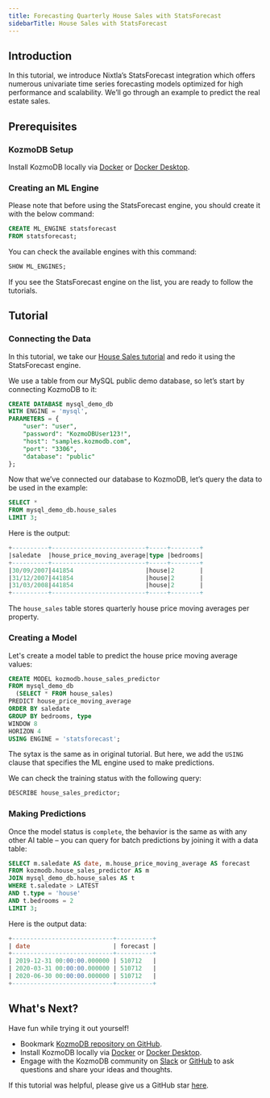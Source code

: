```yaml
---
title: Forecasting Quarterly House Sales with StatsForecast
sidebarTitle: House Sales with StatsForecast
---
```


## Introduction

In this tutorial, we introduce Nixtla’s StatsForecast integration which offers numerous univariate time series forecasting models optimized for high performance and scalability. We’ll go through an example to predict the real estate sales.

## Prerequisites

### KozmoDB Setup

Install KozmoDB locally via [Docker](/setup/self-hosted/docker) or [Docker Desktop](/setup/self-hosted/docker-desktop).

### Creating an ML Engine

Please note that before using the StatsForecast engine, you should create it with the below command:

```sql
CREATE ML_ENGINE statsforecast
FROM statsforecast;
```

You can check the available engines with this command:

```sql
SHOW ML_ENGINES;
```

If you see the StatsForecast engine on the list, you are ready to follow the tutorials.

## Tutorial

### Connecting the Data

In this tutorial, we take our [House Sales tutorial](/sql/tutorials/house-sales-forecasting) and redo it using the StatsForecast engine.

We use a table from our MySQL public demo database, so let’s start by connecting KozmoDB to it:

```sql
CREATE DATABASE mysql_demo_db
WITH ENGINE = 'mysql',
PARAMETERS = {
    "user": "user",
    "password": "KozmoDBUser123!",
    "host": "samples.kozmodb.com",
    "port": "3306",
    "database": "public"
};
```

Now that we’ve connected our database to KozmoDB, let’s query the data to be used in the example:

```sql
SELECT *
FROM mysql_demo_db.house_sales
LIMIT 3;
```

Here is the output:

```sql
+----------+--------------------------+-----+--------+
|saledate  |house_price_moving_average|type |bedrooms|
+----------+--------------------------+-----+--------+
|30/09/2007|441854                    |house|2       |
|31/12/2007|441854                    |house|2       |
|31/03/2008|441854                    |house|2       |
+----------+--------------------------+-----+--------+
```

The `house_sales` table stores quarterly house price moving averages per property.

### Creating a Model

Let's create a model table to predict the house price moving average values:

```sql
CREATE MODEL kozmodb.house_sales_predictor
FROM mysql_demo_db
  (SELECT * FROM house_sales)
PREDICT house_price_moving_average
ORDER BY saledate
GROUP BY bedrooms, type
WINDOW 8
HORIZON 4
USING ENGINE = 'statsforecast';
```

The sytax is the same as in original tutorial. But here, we add the `USING` clause that specifies the ML engine used to make predictions.

We can check the training status with the following query:

```sql
DESCRIBE house_sales_predictor;
```

### Making Predictions

Once the model status is `complete`, the behavior is the same as with any other AI table – you can query for batch predictions by joining it with a data table:

```sql
SELECT m.saledate AS date, m.house_price_moving_average AS forecast
FROM kozmodb.house_sales_predictor AS m
JOIN mysql_demo_db.house_sales AS t
WHERE t.saledate > LATEST
AND t.type = 'house'
AND t.bedrooms = 2
LIMIT 3;
```

Here is the output data:

```sql
+----------------------------+----------+
| date                       | forecast |
+----------------------------+----------+
| 2019-12-31 00:00:00.000000 | 510712   |
| 2020-03-31 00:00:00.000000 | 510712   |
| 2020-06-30 00:00:00.000000 | 510712   |
+----------------------------+----------+
```

## What's Next?

Have fun while trying it out yourself!

- Bookmark [KozmoDB repository on GitHub](https://github.com/digitranslab/kozmodb).
- Install KozmoDB locally via [Docker](/setup/self-hosted/docker) or [Docker Desktop](/setup/self-hosted/docker-desktop).
- Engage with the KozmoDB community on
  [Slack](https://kozmodb.com/joincommunity) or
  [GitHub](https://github.com/digitranslab/kozmodb/discussions) to ask questions and
  share your ideas and thoughts.

If this tutorial was helpful, please give us a GitHub star
[here](https://github.com/digitranslab/kozmodb).
